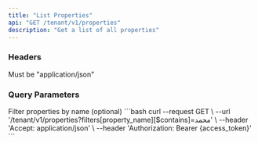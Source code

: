 ```yaml
---
title: "List Properties"
api: "GET /tenant/v1/properties"
description: "Get a list of all properties"
---
```


### Headers

<ParamField header="Accept" type="string" required>
  Must be "application/json"
</ParamField>

### Query Parameters

<ParamField query="filters[property_name][$contains]" type="string">
  Filter properties by name (optional)
</ParamField>

<RequestExample>
```bash
curl --request GET \
  --url '/tenant/v1/properties?filters[property_name][$contains]=محمد' \
  --header 'Accept: application/json' \
  --header 'Authorization: Bearer {access_token}'
```
</RequestExample> 
